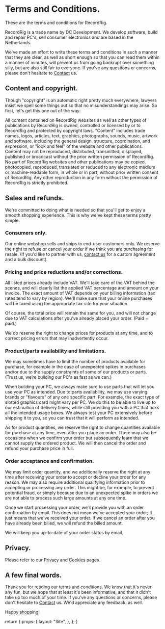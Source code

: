 
<Head><title>Terms</title></Head>

# Terms and Conditions.

These are the terms and conditions for RecordRig.

RecordRig is a trade name by DC Development. We develop software, build and repair PC's, sell consumer electronics and are based in the Netherlands.

We've made an effort to write these terms and conditions in such a manner that they are clear, as well as short enough so that you can read them within a manner of minutes, will prevent us from going bankrupt over something silly, but are also still fair to everyone. If you've any questions or concerns, please don't hesitate to [Contact](/contact) us.

## Content and copyright.

Though "copyright" is an automatic right pretty much everywhere, lawyers insist we spell some things out so that no misunderstandings may arise. So first, let's get this one out of the way:

All content contained on RecordRig websites as well as other types of publications by RecordRig is owned, controlled or licensed by or to RecordRig and protected by copyright laws. "Content" includes trade names, logos, articles, text, graphics, photographs, sounds, music, artwork and software, including the general design, structure, coordination, and expression, or "look and feel" of the website and other publications. Content may not be reproduced, distributed, transmitted, displayed, published or broadcast without the prior written permission of RecordRig. No part of RecordRig websites and other publications may be copied, photocopied, reproduced, translated or reduced to any electronic medium or machine-readable form, in whole or in part, without prior written consent of RecordRig. Any other reproduction in any form without the permission of RecordRig is strictly prohibited.

## Sales and refunds.

We're committed to doing what is needed so that you'll get to enjoy a smooth shopping experience. This is why we've kept these terms pretty simple:

<ShipmentTerms />

<WarrantyTerms />

<WithdrawalTerms />

### Consumers only.

Our online webshop sells and ships to end-user customers only. We reserve the right to refuse or cancel your order if we think you are purchasing for resale. (If you'd like to partner with us, [contact us](/contact) for a custom agreement and a bulk discount).

### Pricing and price reductions and/or corrections.

All listed prices already include VAT. We'll take care of the VAT behind the scenes, and will clearly list the applied VAT percentage and amount on your invoice. The exact amount of VAT depends on your billing information (tax rates tend to vary by region). We'll make sure that your online purchases will be taxed using the appropriate tax rate for your situation.

Of course, the total price will remain the same for you, and will not change due to VAT calculations after you've already placed your order. (Paid = paid.)

We do reserve the right to change prices for products at any time, and to correct pricing errors that may inadvertently occur.

### Product/parts availability and limitations.

We may sometimes have to limit the number of products available for purchase, for example in the case of unexpected spikes in purchases and/or due to the supply constraints of some of our products or parts. (Trust us, we’re building our PC's as fast as we can.)

When building your PC, we always make sure to use parts that will let you use your PC as intended. Due to parts availability, we may use varying brands or "flavours" of any one specific part. For example, the exact type of slotted graphics card might vary per PC. We do this to be able to live up to our estimation of delivery times, while still providing you with a PC that ticks all the intended usage boxes. We always test your PC extensively before shipping it to you, so you can trust that it will perform as intended.

As for product quantities, we reserve the right to change quantities available for purchase at any time, even after you place an order. There may also be occasions when we confirm your order but subsequently learn that we cannot supply the ordered product. We will then cancel the order and refund your purchase price in full.

### Order acceptance and confirmation.

We may limit order quantity, and we additionally reserve the right at any time after receiving your order to accept or decline your order for any reason. We may also require additional qualifying information prior to accepting or processing any order. This might be, for example, to prevent potential fraud, or simply because due to an unexpected spike in orders we are not able to process such large amounts at any one time.

Once we start processing your order, we’ll provide you with an order confirmation by email. This does not mean we've accepted your order; it just means that we've received your order. If we cancel an order after you have already been billed, we will refund the billed amount.

We will keep you up-to-date of your order status by email.

## Privacy.

Please refer to our [Privacy](/privacy) and [Cookies](/cookies) pages.

## A few final words.

Thank you for reading our terms and conditions. We know that it's never any fun, but we hope that at least it's been informative, and that it didn't take up too much of your time. If you've any questions or concerns, please don't hesitate to [Contact](/contact) us. We'd appreciate any feedback, as well.

Happy [shop](/shop/buy-recordrig)ping!

  return {
    props: {
      layout: "Site",
    },
  };
}
